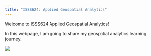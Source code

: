 ```yaml
---
title: "ISSS624: Applied Geospatial Analytics"
---
```


Welcome to ISSS624 Applied Geospatial Analytics!

In this webpage, I am going to share my geospatial analytics learning journey.

![](images/UrbanMobility.jpg){fig-align="center"}
